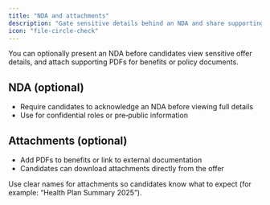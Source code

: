 ```yaml
---
title: "NDA and attachments"
description: "Gate sensitive details behind an NDA and share supporting documents."
icon: "file-circle-check"
---
```


You can optionally present an NDA before candidates view sensitive offer details, and attach supporting PDFs for benefits or policy documents.

## NDA (optional)

- Require candidates to acknowledge an NDA before viewing full details
- Use for confidential roles or pre‑public information

## Attachments (optional)

- Add PDFs to benefits or link to external documentation
- Candidates can download attachments directly from the offer

<Tip>
Use clear names for attachments so candidates know what to expect (for example: “Health Plan Summary 2025”).
</Tip>



